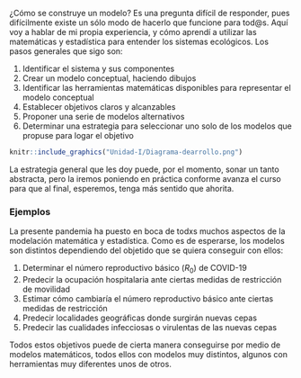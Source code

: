 ¿Cómo se construye un modelo? Es una pregunta difícil de responder, pues difícilmente existe un sólo modo de hacerlo que funcione para tod@s. Aquí voy a hablar de mi propia experiencia, y cómo aprendí a utilizar las matemáticas y estadística para entender los sistemas ecológicos. Los pasos generales que sigo son:

1. Identificar el sistema y sus componentes
2. Crear un modelo conceptual, haciendo dibujos
3. Identificar las herramientas matemáticas disponibles para representar el modelo conceptual
4. Establecer objetivos claros y alcanzables
5. Proponer una serie de modelos alternativos
6. Determinar una estrategia para seleccionar uno solo de los modelos que propuse para logar el objetivo

```r
knitr::include_graphics("Unidad-I/Diagrama-dearrollo.png")
```

La estrategia general que les doy puede, por el momento, sonar un tanto abstracta, pero la iremos poniendo en práctica conforme avanza el curso para que al final, esperemos, tenga más sentido que ahorita.

### Ejemplos

La presente pandemia ha puesto en boca de todxs muchos aspectos de la modelación matemática y estadística. Como es de esperarse, los modelos son distintos dependiendo del objetido que se quiera conseguir con ellos:

1. Determinar el número reproductivo básico ($R_0$) de COVID-19
2. Predecir la ocupación hospitalaria ante ciertas medidas  de restricción de movilidad
3. Estimar cómo cambiaría el número reproductivo básico ante ciertas medidas de restricción
4. Predecir localidades geográficas donde surgirán nuevas cepas
5. Predecir las cualidades infecciosas o virulentas de las nuevas cepas

Todos estos objetivos puede de cierta manera conseguirse por medio de modelos matemáticos, todos ellos con modelos muy distintos, algunos con herramientas muy diferentes unos de otros.

